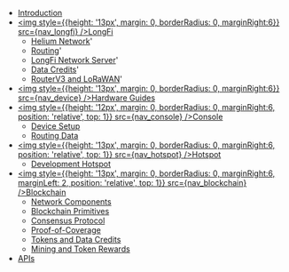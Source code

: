 
- [Introduction](/)
- [<img style={{height: '13px', margin: 0, borderRadius: 0, marginRight:6}} src={nav_longfi} />LongFi](/longfi)
  - [Helium Network](/longfi/helium-network)'
  - [Routing](/longfi/longfi-routing)'
  - [LongFi Network Server](/longfi/longfi-network-server)'
  - [Data Credits](/longfi/data-credits)'
  - [RouterV3 and LoRaWAN](/longfi/routerv3-and-lorawan)'
- [<img style={{height: '13px', margin: 0, borderRadius: 0, marginRight:6}} src={nav_device} />Hardware Guides](/guides)
- [<img style={{height: '12px', margin: 0, borderRadius: 0, marginRight:6, position: 'relative', top: 1}} src={nav_console} />Console](/console)
  - [Device Setup](/console/setup-device)
  - [Routing Data](/console/routing-data)
- [<img style={{height: '13px', margin: 0, borderRadius: 0, marginRight:6, position: 'relative', top: 1}} src={nav_hotspot} />Hotspot](/hotspot)
  - [Development Hotspot](/hotspot/developer-setup)
- [<img style={{height: '13px', margin: 0, borderRadius: 0, marginRight:6, marginLeft: 2, position: 'relative', top: 1}} src={nav_blockchain} />Blockchain](/blockchain)
  - [Network Components](/blockchain/network-components)
  - [Blockchain Primitives](/blockchain/blockchain-primitives)
  - [Consensus Protocol](/blockchain/consensus-protocol)
  - [Proof-of-Coverage](/blockchain/proof-of-coverage)
  - [Tokens and Data Credits](/blockchain/tokens)
  - [Mining and Token Rewards](/blockchain/mining-token-rewards) 
- [APIs](/apis)
  
  